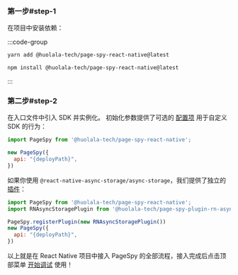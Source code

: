 

### 第一步#step-1

在项目中安装依赖：

:::code-group

```bash yarn
yarn add @huolala-tech/page-spy-react-native@latest
```

```bash npm
npm install @huolala-tech/page-spy-react-native@latest
```

:::

### 第二步#step-2

在入口文件中引入 SDK 并实例化。 初始化参数提供了可选的 [配置项]({VITE_SDK_RN_REPO}) 用于自定义 SDK 的行为：

```js
import PageSpy from '@huolala-tech/page-spy-react-native';

new PageSpy({
  api: "{deployPath}",
})
```

如果你使用 `@react-native-async-storage/async-storage`，我们提供了独立的 [插件]({VITE_PLUGIN_RN_STORAGE})：

```js
import PageSpy from '@huolala-tech/page-spy-react-native';
import RNAsyncStoragePlugin from '@huolala-tech/page-spy-plugin-rn-async-storage';

PageSpy.registerPlugin(new RNAsyncStoragePlugin())
new PageSpy({
  api: "{deployPath}",
})
```

以上就是在 React Native 项目中接入 PageSpy 的全部流程，接入完成后点击顶部菜单 <Tooltip title="菜单默认隐藏，部署后可见" color="purple"><a href="javascript:void(0)">开始调试</a></Tooltip> 使用！
